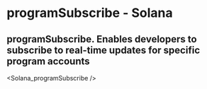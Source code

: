 # programSubscribe - Solana

## programSubscribe. Enables developers to subscribe to real-time updates for specific program accounts


<Solana_programSubscribe />
